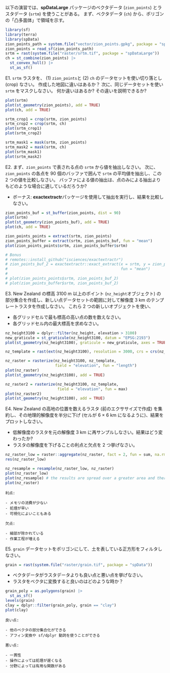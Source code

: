 以下の演習では、**spDataLarge** パッケージのベクタデータ (`zion_points`) とラスタデータ (`srtm`) を使うことがある。
まず、ベクタデータ (`ch`) から、ポリゴンの「凸多面体」で領域を示す。

```r
library(sf)
library(terra)
library(spData)
zion_points_path = system.file("vector/zion_points.gpkg", package = "spDataLarge")
zion_points = read_sf(zion_points_path)
srtm = rast(system.file("raster/srtm.tif", package = "spDataLarge"))
ch = st_combine(zion_points) |>
  st_convex_hull() |> 
  st_as_sf()
```

E1. `srtm` ラスタを、 (1) `zion_points`と (2) `ch` のデータセットを使い切り落とし (crop) なさい。
作成した地図に違いはあるか？
次に、同じデータセットを使い `srtm` をマスクしなさい。
何か違いはあるか?
その違いを説明できるか?

```r
plot(srtm)
plot(st_geometry(zion_points), add = TRUE)
plot(ch, add = TRUE)

srtm_crop1 = crop(srtm, zion_points)
srtm_crop2 = crop(srtm, ch)
plot(srtm_crop1)
plot(srtm_crop2)

srtm_mask1 = mask(srtm, zion_points)
srtm_mask2 = mask(srtm, ch)
plot(srtm_mask1)
plot(srtm_mask2)
```

E2. まず、`zion_points` で表される点の `srtm` から値を抽出しなさい。
次に、`zion_points` の各点を 90 個のバッファで囲んで `srtm` の平均値を抽出し、この 2 つの値を比較しなさい。
バッファによる値の抽出は、点のみによる抽出よりもどのような場合に適しているだろうか?

- ボーナス:  **exactextractr**パッケージを使用して抽出を実行し、結果を比較しなさい。

```r
zion_points_buf = st_buffer(zion_points, dist = 90)
plot(srtm)
plot(st_geometry(zion_points_buf), add = TRUE)
plot(ch, add = TRUE)

zion_points_points = extract(srtm, zion_points)
zion_points_buffer = extract(srtm, zion_points_buf, fun = "mean")
plot(zion_points_points$srtm, zion_points_buffer$srtm)

# Bonus
# remotes::install_github("isciences/exactextractr")
# zion_points_buf_2 = exactextractr::exact_extract(x = srtm, y = zion_points_buf,
#                                                  fun = "mean")
# 
# plot(zion_points_points$srtm, zion_points_buf_2)
# plot(zion_points_buffer$srtm, zion_points_buf_2)
```

E3. New Zealand の標高 3100 m 以上のポイント (`nz_height`オブジェクト) の部分集合を作成し、新しい点データセットの範囲に対して解像度 3 km のテンプレートラスタを作成しなさい。
これら 2 つの新しいオブジェクトを使い、

- 各グリッドセルで最も標高の高い点の数を数えなさい。
- 各グリッドセル内の最大標高を求めなさい。

```r
nz_height3100 = dplyr::filter(nz_height, elevation > 3100)
new_graticule = st_graticule(nz_height3100, datum = "EPSG:2193")
plot(st_geometry(nz_height3100), graticule = new_graticule, axes = TRUE)

nz_template = rast(ext(nz_height3100), resolution = 3000, crs = crs(nz_height3100))

nz_raster = rasterize(nz_height3100, nz_template, 
                      field = "elevation", fun = "length")
plot(nz_raster)
plot(st_geometry(nz_height3100), add = TRUE)

nz_raster2 = rasterize(nz_height3100, nz_template, 
                       field = "elevation", fun = max)
plot(nz_raster2)
plot(st_geometry(nz_height3100), add = TRUE)
```

E4. New Zealand の高地の位置を数えるラスタ (前のエクササイズで作成) を集約し、その地理的解像度を半分に下げ (セルが 6 × 6 km になるように)、結果をプロットしなさい。

- 低解像度のラスタを元の解像度 3 km に再サンプルしなさい。結果はどう変わったか?
- ラスタの解像度を下げることの利点と欠点を 2 つ挙げなさい。

```r
nz_raster_low = raster::aggregate(nz_raster, fact = 2, fun = sum, na.rm = TRUE)
res(nz_raster_low)

nz_resample = resample(nz_raster_low, nz_raster)
plot(nz_raster_low)
plot(nz_resample) # the results are spread over a greater area and there are border issues
plot(nz_raster)
```

```asis
利点:

- メモリの消費が少ない
- 処理が早い
- 可視化によいこともある

欠点:

- 細部が除かれている
- 作業工程が増える
```

E5. `grain` データセットをポリゴンにして、土を表している正方形をフィルタしなさい。

```r
grain = rast(system.file("raster/grain.tif", package = "spData"))
```

- ベクタデータがラスタデータよりも良い点と悪い点を挙げなさい。
- ラスタをベクタに変換すると良いのはどのような時か？

```r
grain_poly = as.polygons(grain) |> 
  st_as_sf()
levels(grain)
clay = dplyr::filter(grain_poly, grain == "clay")
plot(clay)
```

```asis
良い点: 

- 他のベクタの部分集合化ができる
- アフィン変換や sf/dplyr 動詞を使うことができる

悪い点: 

- 一貫性
- 操作によっては処理が遅くなる
- 分野によっては有用な関数がある
```


